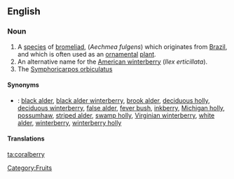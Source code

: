==English==
===Noun===
{{wikipedia}}
{{en-noun|coralberries}}
# A [[species]] of [[bromeliad]], (''Aechmea fulgens'') which originates from [[Brazil]], and which is often used as an [[ornamental]] [[plant]].
# An alternative name for the [[American winterberry]] (''Ilex erticillata'').
# The [[w:Symphoricarpos orbiculatus|Symphoricarpos orbiculatus]]

====Synonyms====
*{{italbrac|American winterberry}}: <!--from the Wikipedia article:-->[[black alder]], [[black alder winterberry]], [[brook alder]], [[deciduous holly]], [[deciduous winterberry]], [[false alder]], [[fever bush]], [[inkberry]], [[Michigan holly]], [[possumhaw]], [[striped alder]], [[swamp holly]], [[Virginian winterberry]], [[white alder]], [[winterberry]], [[winterberry holly]]

====Translations====
{{trans-top}}
{{trans-mid}}
{{trans-bottom}}

[[Category:Fruits]]

[[ta:coralberry]]